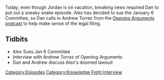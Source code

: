 {{DEFAULTSORT:
    #_EPISODE_0630:Mr. Jones Goes to Washington (To Sue Congress)
}}{{Episode
    | title           = Mr. Jones Goes to Washington (To Sue Congress)
    | caption         = [https://knowledgefight.libsyn.com/630-mr-jones-goes-to-washington-to-sue-congress Listen to this episode on Libsyn]
    | episodeNumber   = 630
    | length          = 01:47:12
    | airDate         = December 22, 2021
    | episodeType     = [[:Category:Knowledge Fight Interview|Knowledge Fight Interview]]
    | appearance      = [[Andrew Torrez]]
    | previousEpisode = [[629: Black Goo and Space Covid]]
    | nextEpisode     = [[No One Is Mad At The Crew]]
}}

{{Stub}}

Today, even though Jordan is on vacation, breaking news required Dan to put out a sneaky snake episode.  Alex has decided to sue the January 6 Committee, so Dan calls in Andrew Torrez from the [https://openargs.com/ Opening Arguments podcast] to help make sense of the legal filing.

==Tidbits==

*Alex Sues Jan 6 Committee
*Interview with Andrew Torrez of Opening Arguments
*Dan and Andrew discuss Alex's doomed lawsuit

[[Category:Episodes]]
[[Category:Knowledge Fight Interview]]